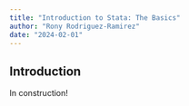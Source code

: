 ```yaml
---
title: "Introduction to Stata: The Basics"
author: "Rony Rodriguez-Ramirez"
date: "2024-02-01"
---
```


## Introduction

In construction!